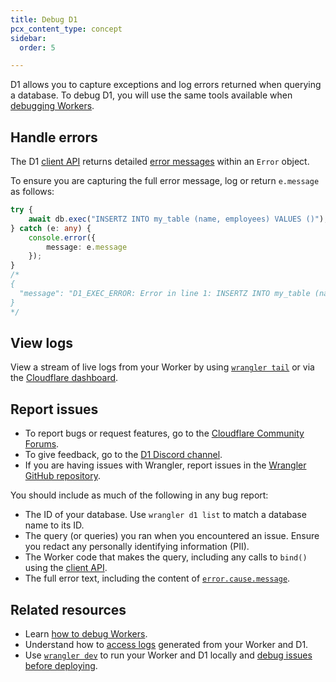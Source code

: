 ```yaml
---
title: Debug D1
pcx_content_type: concept
sidebar:
  order: 5

---
```


D1 allows you to capture exceptions and log errors returned when querying a database. To debug D1, you will use the same tools available when [debugging Workers](/workers/observability/).

## Handle errors

The D1 [client API](/d1/build-with-d1/d1-client-api/) returns detailed [error messages](/d1/build-with-d1/d1-client-api/#errors) within an `Error` object.

To ensure you are capturing the full error message, log or return `e.message` as follows:

```ts
try {
    await db.exec("INSERTZ INTO my_table (name, employees) VALUES ()");
} catch (e: any) {
    console.error({
        message: e.message
    });
}
/*
{
  "message": "D1_EXEC_ERROR: Error in line 1: INSERTZ INTO my_table (name, employees) VALUES (): sql error: near \"INSERTZ\": syntax error in INSERTZ INTO my_table (name, employees) VALUES () at offset 0"
}
*/
```

## View logs

View a stream of live logs from your Worker by using [`wrangler tail`](/workers/observability/logs/real-time-logs#view-logs-using-wrangler-tail) or via the [Cloudflare dashboard](/workers/observability/logs/real-time-logs#view-logs-from-the-dashboard).

## Report issues

* To report bugs or request features, go to the [Cloudflare Community Forums](https://community.cloudflare.com/c/developers/d1/85).
* To give feedback, go to the [D1 Discord channel](https://discord.com/invite/cloudflaredev).
* If you are having issues with Wrangler, report issues in the [Wrangler GitHub repository](https://github.com/cloudflare/workers-sdk/issues/new/choose).

You should include as much of the following in any bug report:

* The ID of your database. Use `wrangler d1 list` to match a database name to its ID.
* The query (or queries) you ran when you encountered an issue. Ensure you redact any personally identifying information (PII).
* The Worker code that makes the query, including any calls to `bind()` using the [client API](/d1/build-with-d1/d1-client-api/).
* The full error text, including the content of [`error.cause.message`](#handle-errors).

## Related resources

* Learn [how to debug Workers](/workers/observability/).
* Understand how to [access logs](/workers/observability/logs/) generated from your Worker and D1.
* Use [`wrangler dev`](/workers/wrangler/commands/#dev) to run your Worker and D1 locally and [debug issues before deploying](/workers/testing/local-development/).
